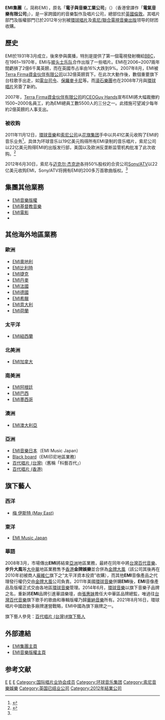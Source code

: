 {{Otheruses}}
{{expand language|1=en|time=2019-03-03T06:21:56+00:00}}
{{noteTA
|1=zh-hans:迈克尔·杰克逊; zh-hk:米高·積遜; zh-tw:麥可·傑克森;
}}
{{Infobox company 
| company_name = EMI Group Limited
| company_logo = [[File:EMI_logo.svg|200px]]
| company_type = [[私人公司|私人公司]]
| foundation = {{Start date and age|df=y|1931|3|31}}<ref>{{cite web |url=http://www.emimusic.com/about/history/1930-1949/ |title=1930–1949 – EMI Music |deadurl=yes |archiveurl=https://web.archive.org/web/20110606062844/http://www.emimusic.com/about/history/1930-1949/ |archivedate=2011-06-06 |accessdate=2019-01-30 }}</ref>
| defunct  = {{End date and age|df=y|2012|9|28}}
| fate = 被分拆收购：<br>[[EMI音樂出版|EMI音樂出版]]售予：
* [[索尼/聯合電視音樂出版|索尼/聯合電視音樂出版]]领导的财团
[[帕洛风唱片公司|帕洛风]]、{{le|Chrysalis Records}}、[[EMI古典|EMI古典]]、{{le|维珍古典|Virgin Classics}}及EMI比利时、捷克、丹麦、法国、德国、挪威、葡萄牙、西班牙、斯洛伐克、瑞典分公司售予：
* [[華納音樂集團|華納音樂集團]]
{{le|Mute Records}}和Virgin Music Publishing售予：
* [[BMG_音樂版權管理公司|BMG 音樂版權管理公司]]
其余唱片业务售予：
* [[环球唱片|环球唱片]]
| location = {{flagicon|GBR}}[[英國|英國]][[倫敦|倫敦]]
| key_people = [[艾瑞克·尼可利|艾瑞克·尼可利]]<br />（Eric Nicoli，執行長）<br />馬丁·史都華<br />（Martin Stewart，財務長）
| area_served = 
| industry = [[音樂|音樂]]
| products = 唱片，演唱會
| revenue = £14.6億 (2006)
| operating_income = 
| net_income = £7億5700萬虧損 (2007~2008)
| num_employees = 5,500
| parent = 
| subsid = EMI音樂版權<br/>EMI基督教音樂<br/>EMI電影<br/>{{le|EMI Televisa Music}}<br/>[[EMI音樂日本|EMI音樂日本]]
| homepage = [http://www.emigroup.com EMI Group website]
| footnotes =
}}

'''EMI集團'''（{{lang-en|EMI Group Limited}}，简称EMI），原名「'''電子與音樂工業公司'''」（{{lang-en|Electric and Musical Industries}}）（香港曾譯作「'''電氣音樂有限公司'''」），是一家跨國的的音樂製作及唱片公司，總部位於[[英國|英國]][[倫敦|倫敦]]。其唱片部門及版權部門已於2012年分別被[[環球唱片|環球唱片]]及[[索尼/聯合電視音樂出版|索尼/聯合電視音樂出版]]领导的财团收購。

== 歷史==
EMI於1931年3月成立，後來參與廣播，特別是提供了第一個電視發射機給[[BBC|BBC]]，在1961~1970年，EMI与[[披頭四樂隊|披头士乐队]]合作出版了一些唱片。EMI在2006~2007兩年間虧損了2億6千萬英鎊，而在英國市占率由16%大跌到9%。2007年8月，EMI被[[Terra_Firma資金伙伴有限公司|Terra Firma資金伙伴有限公司]]以32億英鎊買下。在此次大動作後，數個重要旗下台柱歌手出走，如[[電台司令|電台司令]]、[[保羅麥卡尼|保羅麥卡尼]]等。而[[滾石樂團|滾石樂團]]也在2008年7月與[[環球唱片|環球唱片]]另簽了新約。

2007年，[[Terra_Firma資金伙伴有限公司|Terra Firma資金伙伴有限公司]]的[[CEO|CEO]][[Guy_Hands|Guy Hands]]宣布EMI將大幅裁撤約1500~2000名員工，約為EMI總員工數5500人的三分之一。此措施可望減少每年約2億英鎊的人事支出。

=== 被收购 ===
2011年11月12日，[[環球音樂|環球音樂]]和[[索尼公司|索尼公司]]从[[花旗集团|花旗集团]]手中以共41亿美元收购了EMI的音乐业务<ref name=rmw>{{cite news|title=索尼22亿美元购EMI 仍无力操控音乐版权订价|url=http://it.people.com.cn/n/2012/0702/c243510-18426965.html|newspaper=文汇报|language=zh-cn|deadurl=yes|archiveurl=https://archive.is/20130101173721/http://it.people.com.cn/n/2012/0702/c243510-18426965.html|archivedate=2013-01-01|accessdate=2012-07-14}}</ref>，具体为环球音乐以19亿美元购得所有EMI录制的音乐唱片，索尼公司以22亿美元购得EMI的出版发行部，美国以及欧洲反垄断监管机构批准了此次收购。<ref>{{cite web|author=悠拉|title=EMI收购尘埃落定：唱片归环球 发行进索尼旗下|url=http://it.sohu.com/20111112/n325402410.shtml|publisher=搜狐IT|language=zh-cn|accessdate=2012-07-14|archive-date=2012-12-21|archive-url=https://web.archive.org/web/20121221094157/http://it.sohu.com/20111112/n325402410.shtml|dead-url=no}}</ref> 

2012年6月30日，索尼与[[迈克尔·杰克逊|迈克尔·杰克逊]]各持50%股权的合资公司[[索尼/聯合電視音樂出版|Sony/ATV]]以22亿美元收购EMI，Sony/ATV将拥有EMI的200多万首歌曲版权。<ref name=rmw />

== 集團其他業務 ==
*[[EMI音樂版權|EMI音樂版權]]
*[[EMI基督教音樂|EMI基督教音樂]]
*[[EMI電影|EMI電影]]
*{{le|EMI Televisa Music}}

== 其他海外地區業務 ==
=== 歐洲 ===
*[[EMI奧地利|EMI奧地利]]
*[[EMI比利時|EMI比利時]]
*[[EMI捷克|EMI捷克]]
*[[EMI丹麥|EMI丹麥]]
*[[EMI法國|EMI法國]]
*[[EMI德國|EMI德國]]
*[[EMI希臘|EMI希臘]]
*[[EMI意大利|EMI意大利]]
*[[EMI荷蘭|EMI荷蘭]]

=== 太平洋 ===
*[[EMI紐西蘭|EMI紐西蘭]]

=== 北美洲 ===
*[[EMI加拿大|EMI加拿大]]

=== 南美洲 ===
*[[EMI阿根廷|EMI阿根廷]]
*[[EMI巴西|EMI巴西]]
*[[EMI墨西哥|EMI墨西哥]]

=== 澳洲 ===
*[[EMI澳大利亞|EMI澳大利亞]]

=== 亞洲 ===
*[[EMI音樂日本|EMI音樂日本]]（EMI Music Japan）
*[[Black_board|Black board]]（EMI印尼地區業務）
*[[百代唱片_(台灣)|百代唱片 (台灣)]]（舊稱「科藝百代」）
*[[百代唱片_(香港)|百代唱片 (香港)]]

== 旗下藝人 ==
=== 西洋 ===

* [[梅_伊斯特_(May_East)|梅 伊斯特 (May East)]]

=== 東洋 ===
*[[EMI音樂_(日本)|EMI Music Japan]]

=== 華語 ===
2008年3月，市場傳出'''EMI'''將結束[[亞洲|亞洲]]地區業務，最終在同年中將[[金牌大風_(台灣)|台灣百代音樂]]、'''步升大風'''等[[大中華|大中華]]地區業務售予[[香港|香港]]'''金牌娛樂'''並合併為[[金牌大風|金牌大風]]（該公司其後再在2010年初被商人[[龐維仁|龐維仁]]旗下之“太平洋資本投資”收購），而其他'''EMI'''音像產品之代理發行權仍交由[[金牌大風|金牌大風]]公司負責。2011年美國[[環球音樂|環球音樂]]併購'''EMI'''後，'''EMI'''音像產品及版權正式交由各地區[[環球音樂|環球音樂]]管理。2014年6月，[[環球唱片_(台灣)|環球音樂]]以旗下音樂子品牌之名，重新將'''EMI'''品牌引進華語樂壇，由[[張惠妹|張惠妹]]擔任大中華區品牌總監，唯過往[[金牌大風_(台灣)|台灣百代音樂]]旗下歌手的歌曲和專輯版權乃歸[[華納音樂|華納音樂]]所有。2021年8月16日，環球唱片中國啟動多廠牌運營戰略，EMI中國為旗下廠牌之一。

旗下藝人參見：[[百代唱片_(台灣)#旗下藝人|百代唱片 (台灣)#旗下藝人]]

== 外部連結 ==
*[https://web.archive.org/web/20100521022448/http://www.emimusic.com/ EMI集團主頁]
*[https://web.archive.org/web/20090228203106/http://www.emimusicpub.com/worldwide/index.html EMI音樂版權主頁]

==参考文献==
{{reflist}}

{{Portal bar|日本|英國|音樂|企業}}
[[Category:EMI|E]]
[[Category:1931年成立的公司|E]]
[[Category:跨國公司|E]]
[[Category:国际唱片业协会成员|Category:国际唱片业协会成员]]
[[Category:环球音乐集团|Category:环球音乐集团]]
[[Category:索尼音樂娛樂|Category:索尼音樂娛樂]]
[[Category:英国已结业公司|Category:英国已结业公司]]
[[Category:2012年結業公司|Category:2012年結業公司]]